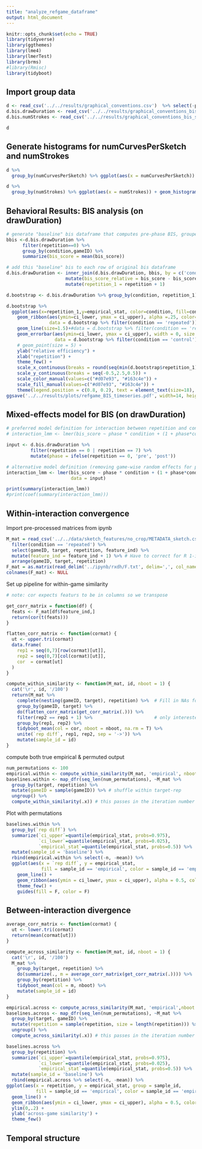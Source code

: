 ```yaml
---
title: "analyze_refgame_dataframe"
output: html_document
---
```


```r
knitr::opts_chunk$set(echo = TRUE)
library(tidyverse)
library(ggthemes)
library(lme4)
library(lmerTest)
library(brms)
#library(Rmisc)
library(tidyboot)
```

## Import group data

```r
d <- read_csv('../../results/graphical_conventions.csv')  %>% select(-png)
d.bis.drawDuration <- read_csv('../../results/graphical_conventions_bis_score_drawDuration.csv')  %>% select(-X1)
d.bis.numStrokes <- read_csv('../../results/graphical_conventions_bis_score_numStrokes.csv') %>% select(-X1)
```

```r
d
```

## Generate histograms for numCurvesPerSketch and numStrokes 

```r
d %>% 
  group_by(numCurvesPerSketch) %>% ggplot(aes(x = numCurvesPerSketch)) + geom_histogram()
```

```r
d %>% 
  group_by(numStrokes) %>% ggplot(aes(x = numStrokes)) + geom_histogram()
```

## Behavioral Results: BIS analysis (on drawDuration)

```r
# generate "baseline" bis dataframe that computes pre-phase BIS, grouped by condition and gameID
bbis <-d.bis.drawDuration %>%
      filter(repetition==0) %>%
      group_by(condition,gameID) %>%
      summarize(bis_score = mean(bis_score))

# add this "baseline" bis to each row of original bis dataframe
d.bis.drawDuration <- inner_join(d.bis.drawDuration, bbis, by = c('condition','gameID'), suffix = c("","_baseline")) %>%
                      mutate(bis_score_relative = bis_score - bis_score_baseline) %>%
                      mutate(repetition_1 = repetition + 1)
```

```r
d.bootstrap <- d.bis.drawDuration %>% group_by(condition, repetition_1) %>% tidyboot_mean(column=bis_score_relative)

d.bootstrap %>%
  ggplot(aes(x=repetition_1,y=empirical_stat, color=condition, fill=condition)) + 
    geom_ribbon(aes(ymin=ci_lower, ymax = ci_upper), alpha =.25, color=NA,
                data = d.bootstrap %>% filter(condition == 'repeated')) + # position = dodge, 
    geom_line(size=1.5)+#data = d.bootstrap %>% filter(condition == 'repeated')) + 
    geom_errorbar(aes(ymin=ci_lower, ymax = ci_upper), width = 0, size = 1.5,
                  data = d.bootstrap %>% filter(condition == 'control')) + 
    # geom_point(size = 5) + 
    ylab("relative efficiency") +
    xlab("repetition") +
    theme_few() +
    scale_x_continuous(breaks = round(seq(min(d.bootstrap$repetition_1), max(d.bootstrap$repetition_1), by =1),1)) + 
    scale_y_continuous(breaks = seq(-0.5,2.5,0.5)) +
    scale_color_manual(values=c("#d07e93", "#163c4e")) + 
    scale_fill_manual(values=c("#d07e93", "#163c4e")) + 
    theme(legend.position = c(0.8, 0.2), text = element_text(size=18), element_line(size=1), element_rect(size=2, color="#00000"))
ggsave('../../results/plots/refgame_BIS_timeseries.pdf', width=14, height = 10, units='cm')

```

## Mixed-effects model for BIS (on drawDuration)

```r
# preferred model definition for interaction between repetition and condition for bis -- has right syntax but doesn't converge
# interaction_lmm <- lmer(bis_score ~ phase * condition + (1 + phase*condition | target) + (1 + phase*condition | gameID)

input <- d.bis.drawDuration %>%
         filter(repetition == 0 | repetition == 7) %>% 
         mutate(phase = ifelse(repetition == 0, 'pre', 'post'))

# alternative model definition (removing game-wise random effects for phase*condition interaction)
interaction_lmm <- lmer(bis_score ~ phase * condition + (1 + phase*condition | target), 
                        data = input)

print(summary(interaction_lmm))
#print(coef(summary(interaction_lmm)))
```

## Within-interaction convergence

Import pre-processed matrices from ipynb

```r
M_mat = read_csv('../../data/sketch_features/no_crop/METADATA_sketch.csv') %>%
  filter(condition == 'repeated') %>%
  select(gameID, target, repetition, feature_ind) %>%
  mutate(feature_ind = feature_ind + 1) %>% # Have to correct for R 1-indexing...
  arrange(gameID, target, repetition) 
F_mat = as.matrix(read_delim('../ipynb/rxdh/F.txt', delim=',', col_names=F))
colnames(F_mat) <- NULL
```

Set up pipeline for within-game similarity

```r
# note: cor expects featurs to be in columns so we transpose

get_corr_matrix = function(df) {
  feats <- F_mat[df$feature_ind,]
  return(cor(t(feats)))
}

flatten_corr_matrix <- function(cormat) {
  ut <- upper.tri(cormat)
  data.frame(
    rep1 = seq(0,7)[row(cormat)[ut]],
    rep2 = seq(0,7)[col(cormat)[ut]],
    cor  = cormat[ut]
  )
}

compute_within_similarity <- function(M_mat, id, nboot = 1) {
  cat('\r', id, '/100')
  return(M_mat %>%
    complete(nesting(gameID, target), repetition) %>%  # Fill in NAs for missing repetitions
    group_by(gameID, target) %>%
    do(flatten_corr_matrix(get_corr_matrix(.))) %>%
    filter(rep2 == rep1 + 1) %>%                       # only interested in successive reps
    group_by(rep1, rep2) %>%
    tidyboot_mean(col = cor, nboot = nboot, na.rm = T) %>%
    unite(`rep diff`, rep1, rep2, sep = '->')) %>%
    mutate(sample_id = id)
}
```

compute both true empirical & permuted output

```r
num_permutations <- 100
empirical.within <- compute_within_similarity(M_mat, 'empirical', nboot = 100)
baselines.within <- map_dfr(seq_len(num_permutations), ~M_mat %>%
  group_by(target, repetition) %>%
  mutate(gameID = sample(gameID)) %>% # shuffle within target-rep 
  ungroup() %>%
  compute_within_similarity(.x)) # this passes in the iteration number
```

Plot with permutations

```r
baselines.within %>% 
  group_by(`rep diff`) %>% 
  summarize(`ci_upper`=quantile(empirical_stat, probs=0.975),
            `ci_lower`=quantile(empirical_stat, probs=0.025),
            `empirical_stat`=quantile(empirical_stat, probs=0.5)) %>%
  mutate(sample_id = 'baseline') %>%
  rbind(empirical.within %>% select(-n, -mean)) %>%
  ggplot(aes(x = `rep diff`, y = empirical_stat, 
             fill = sample_id == 'empirical', color = sample_id == 'empirical', group = sample_id)) +
    geom_line() +
    geom_ribbon(aes(ymin = ci_lower, ymax = ci_upper), alpha = 0.5, color = NA ) + #data = empirical, 
    theme_few() +
    guides(fill = F, color = F)
```

## Between-interaction divergence 

```r
average_corr_matrix <- function(cormat) {
  ut <- lower.tri(cormat)
  return(mean(cormat[ut]))
}

compute_across_similarity <- function(M_mat, id, nboot = 1) {
  cat('\r', id, '/100')
  M_mat %>%
    group_by(target, repetition) %>%
    do(summarize(., m = average_corr_matrix(get_corr_matrix(.)))) %>%
    group_by(repetition) %>%
    tidyboot_mean(col = m, nboot) %>%
    mutate(sample_id = id)
}

empirical.across <- compute_across_similarity(M_mat, 'empirical',nboot = 100)
baselines.across <- map_dfr(seq_len(num_permutations), ~M_mat %>%
  group_by(target, gameID) %>%
  mutate(repetition = sample(repetition, size = length(repetition))) %>% # shuffle within repetition 
  ungroup() %>%
  compute_across_similarity(.x)) # this passes in the iteration number

baselines.across %>% 
  group_by(repetition) %>% 
  summarize(`ci_upper`=quantile(empirical_stat, probs=0.975),
            `ci_lower`=quantile(empirical_stat, probs=0.025),
            `empirical_stat`=quantile(empirical_stat, probs=0.5)) %>%
  mutate(sample_id = 'baseline') %>%
  rbind(empirical.across %>% select(-n, -mean)) %>%
ggplot(aes(x = repetition, y = empirical_stat, group = sample_id,
           fill = sample_id == 'empirical', color = sample_id == 'empirical')) +
  geom_line() +
  geom_ribbon(aes(ymin = ci_lower, ymax = ci_upper), alpha = 0.5, color = NA ) + #data = empirical, 
  ylim(0,.2) +
  ylab('across-game similarity') +
  theme_few()

```

## Temporal structure 

```r


```
